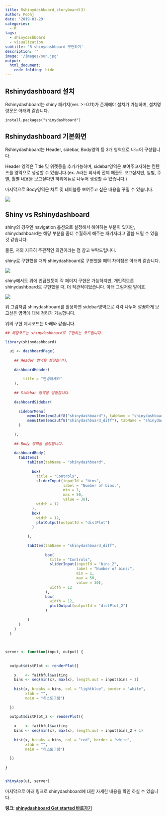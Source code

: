 ```yaml
---
title: Rshinydashboard_storyboard(3)
author: Poohj
date: '2019-01-29'
categories:
  - R 
tags:
  - shinydashboard
  - visualization
subtitle: 'R shinydashboard 구현하기'
description: ''
image: '/images/sun.jpg' 
output:
  html_document:
    code_folding: hide
---
```



Rshinydashboard 설치
------------

Rshinydashboard는 shiny 패키지(ver. >=0.11)가 존재해야 설치가 가능하며, 설치명령문은 아래와 같습니다.

```
install.packages("shinydashboard")
```

Rshinydashboard 기본화면
------------

Rshinydashboard는 Header, sidebar, Body영역 등 3개 영역으로 나누어 구성됩니다. 

Header 영역은 Title 및 위젯등을 추가가능하며, sidebar영역은 보여주고자하는 컨텐츠를 영역으로 생성할 수 있습니다.(ex. A라는 회사의 전체 매출도 보고싶지만, 일별, 주별, 월별 내용을 보고싶다면 하위메뉴로 나누어 생성할 수 있습니다.)

마지막으로 Body영역은 차트 및 테이블등 보여주고 싶은 내용을 꾸밀 수 있습니다. 

![](/blog/post/2019-01-29-rshinydashboard-storyboard-3_files/shinydashboard_sector.png)


Shiny vs Rshinydashboard
------------

shiny의 경우엔 navigation 옵션으로 설정해서 해야하는 부분이 있지만, shinydashboard는 해당 부분을 좀더 수월하게 해주는 패키지라고 말씀 드릴 수 있을 것 같습니다.

물론, 저의 지극히 주관적인 의견이라는 점 참고 부탁드립니다. 

shiny로 구현했을 때와 shinydashboard로 구현했을 때의 차이점은 아래와 같습니다. 


![](/blog/post/2019-01-29-rshinydashboard-storyboard-3_files/shiny_vs_shinydashboard.png)


shiny에서도 위에 언급했듯이 각 페이지 구현은 가능하지만, 개인적으론 shinydashboard로 구현했을 때, 더 직관적이었습니다. 아래 그림처럼 말이죠.


![](/blog/post/2019-01-29-rshinydashboard-storyboard-3_files/shiny_vs_dashboard.gif)

위 그림처럼 shinydashboard를 활용하면 sidebar영역으로 각각 나누어 깔끔하게 보고싶은 영역에 대해 정리가 가능합니다.

위의 구현 예시코드는 아래와 같습니다. 

```r

## 해당코드는 shinydashboard로 구현하는 코드입니다.

library(shinydashboard)

  ui <- dashboardPage(
    
    ## Header 영역을 설정합니다. 
    
    dashboardHeader(
    
        title = "안녕하세요"
    ),
    
    ## Sidebar 영역을 설정합니다. 
    
    dashboardSidebar(
      
      sidebarMenu(
          menuItem(enc2utf8("shinydashboard"), tabName = "shinydashboard", icon = icon("dashboard")),
          menuItem(enc2utf8("shinydashboard_diff"), tabName = "shinydashboard_diff", icon = icon("calendar"))
      )
          
    ),
    
    ## Body 영역을 설정합니다.
    
    dashboardBody(
      tabItems(
          tabItem(tabName = "shinydashboard",
                  
            box(
              title = "Controls",
              sliderInput(inputId = "bins",
                          label = "Number of bins:",
                          min = 1,
                          max = 50,
                          value = 30),
              width = 12
            ),
            box(
              width = 12,
              plotOutput(outputId = "distPlot")
            )  
            
          ),
          
          tabItem(tabName = "shinydashboard_diff",
                  
                  box(
                    title = "Controls",
                    sliderInput(inputId = "bins_2",
                                label = "Number of bins:",
                                min = 1,
                                max = 50,
                                value = 30),
                    width = 12
                  ),
                  box(
                    width = 12,
                    plotOutput(outputId = "distPlot_2")
                  )  
                  
          )
      )
    )
  )
  
  

server <- function(input, output) {
  
  
  output$distPlot <- renderPlot({
    
    x    <- faithful$waiting
    bins <- seq(min(x), max(x), length.out = input$bins + 1)
    
    hist(x, breaks = bins, col = "lightblue", border = "white",
         xlab = "",
         main = "히스토그램")
    
  })
  
  output$distPlot_2 <- renderPlot({
    
    x    <- faithful$waiting
    bins <- seq(min(x), max(x), length.out = input$bins_2 + 1)
    
    hist(x, breaks = bins, col = "red", border = "white",
         xlab = "",
         main = "히스토그램")
    
  })
  
}


shinyApp(ui, server)
```

마지막으로 아래 링크로 shinydashboard에 대한 자세한 내용을 확인 하실 수 있습니다.

**링크: [shinydashboard Get started 바로가기](https://rstudio.github.io/shinydashboard/get_started.html)** 


